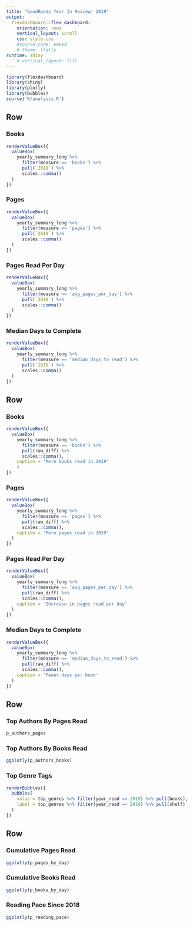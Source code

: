 ```yaml
---
title: "GoodReads Year In Review: 2019"
output: 
  flexdashboard::flex_dashboard:
    orientation: rows
    vertical_layout: scroll
    css: style.css
    #source_code: embed
    # theme: flatly
runtime: shiny
    # vertical_layout: fill
---
```


```r
library(flexdashboard)
library(shiny)
library(plotly)
library(bubbles)
source('R/analysis.R')


```

Row 
-----------------------------------------------------------------------

### Books

```r

renderValueBox({
  valueBox(
    yearly_summary_long %>%
      filter(measure == 'books') %>%
      pull(`2019`) %>%
      scales::comma()
  )
})

```

### Pages

```r

renderValueBox({
  valueBox(
    yearly_summary_long %>%
      filter(measure == 'pages') %>%
      pull(`2019`) %>%
      scales::comma()
  )
})

```

### Pages Read Per Day

```r
renderValueBox({
  valueBox(
    yearly_summary_long %>%
      filter(measure == 'avg_pages_per_day') %>%
      pull(`2019`) %>%
      scales::comma()
  )
})
```

### Median Days to Complete

```r
renderValueBox({
  valueBox(
    yearly_summary_long %>%
      filter(measure == 'median_days_to_read') %>%
      pull(`2019`) %>%
      scales::comma()
  )
})
```

Row 
-----------------------------------------------------------------------

### Books

```r

renderValueBox({
  valueBox(
    yearly_summary_long %>%
      filter(measure == 'books') %>%
      pull(raw_diff) %>%
      scales::comma(),
    caption = 'More books read in 2019'
    )
})

```

### Pages

```r

renderValueBox({
  valueBox(
    yearly_summary_long %>%
      filter(measure == 'pages') %>%
      pull(raw_diff) %>%
      scales::comma(),
    caption = 'More pages read in 2019'
  )
})

```

### Pages Read Per Day

```r
renderValueBox({
  valueBox(
    yearly_summary_long %>%
      filter(measure == 'avg_pages_per_day') %>%
      pull(raw_diff) %>%
      scales::comma(),
    caption = 'Increase in pages read per day'
  )
})
```

### Median Days to Complete

```r
renderValueBox({
  valueBox(
    yearly_summary_long %>%
      filter(measure == 'median_days_to_read') %>%
      pull(raw_diff) %>%
      scales::comma(),
    caption = 'Fewer days per book'
  )
})
```


Row {data-height=275}
-----------------------------------------------------------------------

### Top Authors By Pages Read

```r
p_authors_pages
```

### Top Authors By Books Read

```r
ggplotly(p_authors_books)
```

### Top Genre Tags

```r

renderBubbles({
  bubbles(
    value = top_genres %>% filter(year_read == 2019) %>% pull(books), 
    label = top_genres %>% filter(year_read == 2019) %>% pull(shelf)
  )
})


```

Row {data-height=450}
-----------------------------------------------------------------------

### Cumulative Pages Read

```r
ggplotly(p_pages_by_day)
```

### Cumulative Books Read

```r
ggplotly(p_books_by_day)
```

### Reading Pace Since 2018

```r
ggplotly(p_reading_pace)
```

